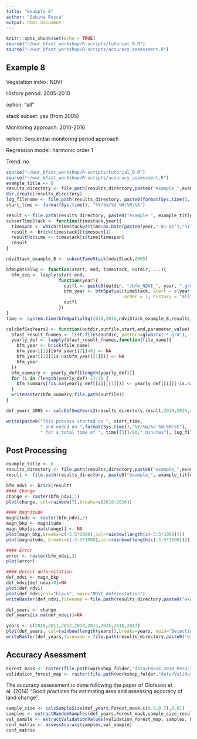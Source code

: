 ```yaml
---
title: "Example 8"
author: "Sabina Rosca"
output: html_document
---
```


```r
knitr::opts_chunk$set(echo = TRUE)
source("~/wur_bfast_workshop/R-scripts/tutorial_0.R")
source("~/wur_bfast_workshop/R-scripts/accuracy_assessment.R")
```

## Example 8

Vegetation index: NDVI

History period: 2005-2010

option: "all"

stack subset: yes (from 2005)

Monitoring approach: 2010-2016

option: Sequential monitoring period approach

Regression model: harmonic order 1

Trend: no

```r
source("~/wur_bfast_workshop/R-scripts/tutorial_0.R")
source("~/wur_bfast_workshop/R-scripts/accuracy_assessment.R")
example_title <- 8
results_directory <- file.path(results_directory,paste0("example_",example_title))
dir.create(results_directory)
log_filename <- file.path(results_directory, paste0(format(Sys.time(), "%Y-%m-%d-%H-%M-%S"), "_example_", example_title, ".log"))
start_time <- format(Sys.time(), "%Y/%m/%d %H:%M:%S")

result <- file.path(results_directory, paste0("example_", example_title, ".grd"))
subsetTimeStack <- function(timestack,year){
  timespan <- which(timestack@z$time>as.Date(paste0(year,"-01-01"),"%Y-%m-%d"))
  result <- brick(timestack[[timespan]])
  result@z$time <- timestack@z$time[timespan]
  result
}

ndviStack_example_8 <- subsetTimeStack(ndviStack,2005)

bfmSpatialSq <- function(start, end, timeStack, outdir, ...){
  bfm_seq <- lapply(start:end,
                    function(year){
                      outfl <- paste0(outdir, "/bfm_NDVI_", year, ".grd")
                      bfm_year <- bfmSpatial(timeStack, start = c(year, 1), monend = c(year + 1, 1), formula = response~harmon,
                                             order = 1, history = "all", filename = outfl, ...)
                      outfl
                    })
}
time <- system.time(bfmSpatialSq(2010,2016,ndviStack_example_8,results_directory, mc.cores = detectCores()))

calcDefSeqYears2 <- function(outdir,outfile,start,end,parameter_value){
  bfast_result_fnames <- list.files(outdir, pattern=glob2rx('*.grd'), full.names=TRUE)
  yearly_def <- lapply(bfast_result_fnames,function(file_name){
    bfm_year <- brick(file_name)
    bfm_year[[1]][bfm_year[[2]]>0] <- NA
    bfm_year[[2]][is.na(bfm_year[[1]])] <- NA
    bfm_year
  })
  bfm_summary <- yearly_def[[length(yearly_def)]]
  for (i in (length(yearly_def)-1):1) {
    bfm_summary[!is.na(yearly_def[[i]][[1]])] <- yearly_def[[i]][!is.na(yearly_def[[i]][[1]])]
  }
  writeRaster(bfm_summary,file.path(outfile))
}

def_years_2005 <- calcDefSeqYears2(results_directory,result,2010,2016,2005)

write(paste0("This process started on ", start_time,
             " and ended on ",format(Sys.time(),"%Y/%m/%d %H:%M:%S"),
             " for a total time of ", time[[3]]/60," minutes"), log_filename, append=TRUE)
```

## Post Processing

```r
example_title <- 8
results_directory <- file.path(results_directory,paste0("example_",example_title))
result <- file.path(results_directory, paste0("example_", example_title, ".grd"))
```

```r
bfm_ndvi <- brick(result)
#### Change
change <- raster(bfm_ndvi,1)
plot(change, col=rainbow(7),breaks=c(2010:2016))

#### Magnitude
magnitude <- raster(bfm_ndvi,2)
magn_bkp <- magnitude
magn_bkp[is.na(change)] <- NA
plot(magn_bkp,breaks=c(-5:5*1000),col=rainbow(length(c(-5:5*1000))))
plot(magnitude, breaks=c(-5:5*1000),col=rainbow(length(c(-5:5*1000))))

#### Error
error <- raster(bfm_ndvi,3)
plot(error)

#### Detect deforestation
def_ndvi <- magn_bkp
def_ndvi[def_ndvi>0]=NA
plot(def_ndvi)
plot(def_ndvi,col="black", main="NDVI_deforestation")
writeRaster(def_ndvi,filename = file.path(results_directory,paste0("example_",example_title,"_deforestation_magnitude.grd")),overwrite=TRUE)

def_years <- change
def_years[is.na(def_ndvi)]=NA

years <- c(2010,2011,2012,2013,2014,2015,2016,2017)
plot(def_years, col=rainbow(length(years)),breaks=years, main="Detecting deforestation after 2010")
writeRaster(def_years,filename = file.path(results_directory,paste0("example_",example_title,"_deforestation_dates.grd")),overwrite=TRUE)

```

## Accuracy Asessment

```r
Forest_mask <- raster(file.path(workshop_folder,"data/Fmask_2010_Peru.tif"))
validation_forest_map <- raster(file.path(workshop_folder,"data/Validation_forest_2016.tif"))
```

The accuracy assessment is done following the paper of Olofsson et al. (2014) "Good practices for estimating area and assessing accuracy of land change".

```r
sample_size <- calcSampleSize(def_years,Forest_mask,c(0.9,0.7),0.01)
samples <- extractRandomSamples(def_years,Forest_mask,sample_size,results_directory,"samples")
val_sample <- extractValidationValues(validation_forest_map, samples, Forest_mask)
conf_matrix <- assessAcuracy(samples,val_sample)
conf_matrix
```